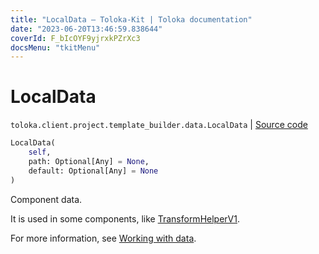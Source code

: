 ```yaml
---
title: "LocalData — Toloka-Kit | Toloka documentation"
date: "2023-06-20T13:46:59.838644"
coverId: F_bIcOYF9yjrxkPZrXc3
docsMenu: "tkitMenu"
---
```


# LocalData

`toloka.client.project.template_builder.data.LocalData` | [Source code](https://github.com/Toloka/toloka-kit/blob/v1.2.0/src/client/project/template_builder/data.py#L67)

```python
LocalData(
    self,
    path: Optional[Any] = None,
    default: Optional[Any] = None
)
```

Component data.

It is used in some components, like [TransformHelperV1](/docs/toloka-kit/reference/toloka.client.project.template_builder.helpers.TransformHelperV1).

For more information, see [Working with data](/docs/template-builder/operations/work-with-data).